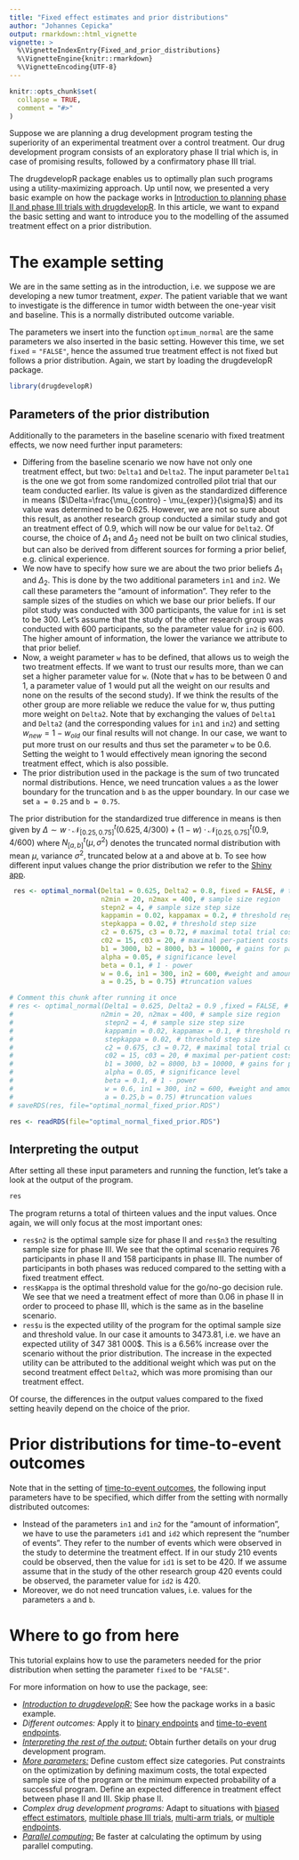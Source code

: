 ```yaml
---
title: "Fixed effect estimates and prior distributions"
author: "Johannes Cepicka"
output: rmarkdown::html_vignette
vignette: >
  %\VignetteIndexEntry{Fixed_and_prior_distributions}
  %\VignetteEngine{knitr::rmarkdown}
  %\VignetteEncoding{UTF-8}
---
```


```r
knitr::opts_chunk$set(
  collapse = TRUE,
  comment = "#>"
)
```

Suppose we are planning a drug development program testing the superiority of an experimental treatment over a control treatment. Our drug development program consists of an exploratory phase II trial which is, in case of promising results, followed by a confirmatory phase III trial.

The drugdevelopR package enables us to optimally plan such programs using a utility-maximizing approach. Up until now, we presented a very basic example on how the package works in [Introduction to planning phase II and phase III trials with drugdevelopR](https://sterniii3.github.io/drugdevelopR/articles/Introduction-to-drugdevelopR.html). In this article, we want to expand the basic setting and want to introduce you to the modelling of the assumed treatment effect on a prior distribution.

# The example setting

We are in the same setting as in the introduction, i.e. we  suppose we are developing a new tumor treatment, *exper*. The patient variable that we want to investigate is the difference in tumor width between the one-year visit and baseline. This is a normally distributed outcome variable.

The parameters we insert into the function `optimum_normal` are the same parameters we also inserted in the basic setting. However this time, we set `fixed` = `"FALSE"`, hence the assumed true treatment effect is not fixed but follows a prior distribution. Again, we start by loading the drugdevelopR package.


```r
library(drugdevelopR)
```

## Parameters of the prior distribution

Additionally to the parameters in the baseline scenario with fixed treatment effects, we now need further input parameters:

* Differing from the baseline scenario we now have not only one treatment effect, but two: `Delta1` and `Delta2`. The input parameter `Delta1` is the one we got from some randomized controlled pilot trial that our team conducted earlier. Its value is given as the standardized difference in means ($\Delta=\frac{\mu_{contro} - \mu_{exper}}{\sigma}$) and its value was determined to be 0.625. However, we are not so sure about this result, as another research group conducted a similar study and got an treatment effect of 0.9, which will now be our value for `Delta2`. Of course, the choice of $\Delta_1$ and $\Delta_2$ need not be built on two clinical studies, but can also be derived from different sources for forming a prior belief, e.g. clinical experience.
* We now have to specify how sure we are about the two prior beliefs $\Delta_1$ and $\Delta_2$. This is done by the two additional parameters `in1` and `in2`. We call these parameters the "amount of information". They refer to the sample sizes of the studies on which we base our prior beliefs. If our pilot study was conducted with 300 participants, the value for `in1` is set to be 300. Let's assume that the study of the other research group was conducted with 600 participants, so the parameter value for `in2` is 600. The higher amount of information, the lower the variance we attribute to that prior belief.
* Now, a weight parameter `w` has to be defined, that allows us to weigh the two treatment effects. If we want to trust our results more, than we can set a higher parameter value for `w`. (Note that `w` has to be between 0 and 1, a parameter value of 1 would put all the weight on our results and none on the results of the second study). If we think the results of the other group are more reliable we reduce the value for w, thus putting more weight on `Delta2`. Note that by exchanging the values of `Delta1` and `Delta2` (and the corresponding values for `in1` and `in2`) and setting $w_{new} = 1 - w_{old}$ our final results will not change. In our case, we want to put more trust on our results and thus set the parameter `w` to be 0.6. Setting the weight to $1$ would effectively mean ignoring the second treatment effect, which is also possible.
* The prior distribution used in the package is the sum of two truncated normal distributions. Hence, we need truncation values `a` as the lower boundary for the truncation and `b` as the upper boundary. In our case we set `a = 0.25` and `b = 0.75`.

The prior distribution for the standardized true difference in means is then given by
$\Delta ∼ w · \mathcal{N}^t_{[0.25,0.75]} (0.625, 4/300) + (1 − w) · \mathcal{N}^t_{[0.25,0.75]} (0.9, 4/600)$
where $N^t_{[a,b]} (\mu, \sigma^2)$ denotes the truncated normal distribution with mean $\mu$,
variance $\sigma^2$, truncated below at a and above at b.
To see how different input values change the prior distribution we refer to the [Shiny app](https://web.imbi.uni-heidelberg.de/prior/).

```r
 res <- optimal_normal(Delta1 = 0.625, Delta2 = 0.8, fixed = FALSE, # treatment effect
                       n2min = 20, n2max = 400, # sample size region
                       stepn2 = 4, # sample size step size
                       kappamin = 0.02, kappamax = 0.2, # threshold region
                       stepkappa = 0.02, # threshold step size
                       c2 = 0.675, c3 = 0.72, # maximal total trial costs
                       c02 = 15, c03 = 20, # maximal per-patient costs
                       b1 = 3000, b2 = 8000, b3 = 10000, # gains for patients
                       alpha = 0.05, # significance level
                       beta = 0.1, # 1 - power
                       w = 0.6, in1 = 300, in2 = 600, #weight and amount of information
                       a = 0.25, b = 0.75) #truncation values
```

```r
# Comment this chunk after running it once
# res <- optimal_normal(Delta1 = 0.625, Delta2 = 0.9 ,fixed = FALSE, # treatment effect
#                      n2min = 20, n2max = 400, # sample size region
#                       stepn2 = 4, # sample size step size
#                       kappamin = 0.02, kappamax = 0.1, # threshold region
#                       stepkappa = 0.02, # threshold step size
#                       c2 = 0.675, c3 = 0.72, # maximal total trial costs
#                       c02 = 15, c03 = 20, # maximal per-patient costs
#                       b1 = 3000, b2 = 8000, b3 = 10000, # gains for patients
#                       alpha = 0.05, # significance level
#                       beta = 0.1, # 1 - power
#                       w = 0.6, in1 = 300, in2 = 600, #weight and amoutn of information
#                       a = 0.25,b = 0.75) #truncation values
# saveRDS(res, file="optimal_normal_fixed_prior.RDS")
```
```r
res <- readRDS(file="optimal_normal_fixed_prior.RDS")
```

## Interpreting the output
After setting all these input parameters and running the function, let's take a look at the output of the program.

```r
res
```

The program returns a total of thirteen values and the input values. Once again, we will only focus at the most important ones:

* `res$n2` is the optimal sample size for phase II and `res$n3` the resulting sample size for phase III. We see that the optimal scenario requires 76 participants in phase II and 158 participants in phase III. The number of participants in both phases was reduced compared to the setting with a fixed treatment effect. 
* `res$Kappa` is the optimal threshold value for the go/no-go decision rule. We see that we need a treatment effect of more than 0.06 in phase II in order to proceed to phase III, which is the same as in the baseline scenario. 
* `res$u` is the expected utility of the program for the optimal sample size and threshold value. In our case it amounts to 3473.81, i.e. we have an expected utility of 347 381 000\$. This is a 6.56\% increase over the scenario without the prior distribution. The increase in the expected utility can be attributed to the additional weight which was put on the second treatment effect `Delta2`, which was more promising than our treatment effect.

Of course, the differences in the output values compared to the fixed setting heavily depend on the choice of the prior.

# Prior distributions for time-to-event outcomes

Note that in the setting of [time-to-event outcomes](https://sterniii3.github.io/drugdevelopR/articles/Time-to-event_outcomes.html), the following input parameters have to be specified, which differ from the setting with normally distributed outcomes:

* Instead of the parameters `in1` and `in2` for the "amount of information", we have to use the parameters `id1` and `id2` which represent the "number of events". They refer to the number of events which were observed in the study to determine the treatment effect. If in our study 210 events could be observed, then the value for `id1` is set to be 420. If we assume assume that in the study of the other research group 420 events could be observed, the parameter value for `id2` is 420.
* Moreover, we do not need truncation values, i.e. values for the parameters `a` and `b`.

# Where to go from here
This tutorial explains how to use the parameters needed for the prior distribution when setting the parameter `fixed` to be `"FALSE"`.

For more information on how to use the package, see:

* [*Introduction to drugdevelopR:*](https://sterniii3.github.io/drugdevelopR/articles/Introduction-to-drugdevelopR.html) See how the package works in a basic example.
* *Different outcomes:* Apply it to [binary endpoints](https://sterniii3.github.io/drugdevelopR/articles/Binary_outcomes.html) and [time-to-event endpoints](https://sterniii3.github.io/drugdevelopR/articles/Time-to-event_outcomes.html).
* [*Interpreting the rest of the output:*](https://sterniii3.github.io/drugdevelopR/articles/Interpreting_Output.html) Obtain further details on your drug development program.
* [*More parameters:*](https://sterniii3.github.io/drugdevelopR/articles/More_Parameters.html) Define custom effect size categories. Put constraints on the optimization by defining maximum costs, the total expected sample size of the program or the minimum expected probability of a successful program. Define an expected difference in treatment effect between phase II and III. Skip phase II.
* *Complex drug development programs:* Adapt to situations with [biased effect estimators](https://sterniii3.github.io/drugdevelopR/articles/Bias_adjustment.html), [multiple phase III trials](https://sterniii3.github.io/drugdevelopR/articles/Multitrial.html), [multi-arm trials](https://sterniii3.github.io/drugdevelopR/articles/Multiarm_Trials.html), or [multiple endpoints](https://sterniii3.github.io/drugdevelopR/articles/Multiple_Endpoints.html).
* [*Parallel computing:*](https://sterniii3.github.io/drugdevelopR/articles/More_Parameters.html#parallel-computing) Be faster at calculating the optimum by using parallel computing.

